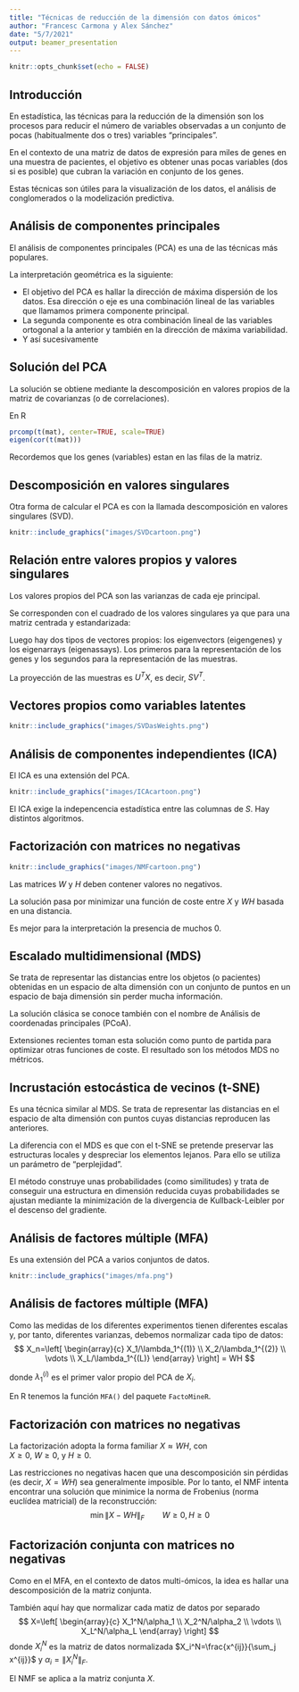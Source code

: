 ```yaml
---
title: "Técnicas de reducción de la dimensión con datos ómicos"
author: "Francesc Carmona y Alex Sánchez"
date: "5/7/2021"
output: beamer_presentation
---
```


```r
knitr::opts_chunk$set(echo = FALSE)
```

## Introducción

En estadística, las técnicas para la reducción de la dimensión son los 
procesos para reducir el número de variables observadas a un conjunto de pocas (habitualmente dos o tres) variables "principales".

En el contexto de una matriz de datos de expresión para miles de genes en una muestra de pacientes, el objetivo es obtener unas pocas variables (dos si es posible) que cubran la variación en conjunto de los genes. 

Estas técnicas son útiles para la visualización de los datos, el análisis de conglomerados o la modelización predictiva.

## Análisis de componentes principales

El análisis de componentes principales (PCA) es una de las técnicas más populares.

La interpretación geométrica es la siguiente:

- El objetivo del PCA es hallar la dirección de máxima dispersión de los datos. Esa dirección o eje es una combinación lineal de las variables que llamamos primera componente principal.
- La segunda componente es otra combinación lineal de las variables ortogonal a la anterior y también en la dirección de máxima variabilidad.
- Y así sucesivamente

## Solución del PCA

La solución se obtiene mediante la descomposición en valores propios de la matriz de covarianzas (o de correlaciones).

En R
```r
prcomp(t(mat), center=TRUE, scale=TRUE)
eigen(cor(t(mat)))
```

Recordemos que los genes (variables) estan en las filas de la matriz.

## Descomposición en valores singulares

Otra forma de calcular el PCA es con la llamada descomposición en valores singulares (SVD).

```r
knitr::include_graphics("images/SVDcartoon.png")
```

## Relación entre valores propios y valores singulares

Los valores propios del PCA son las varianzas de cada eje principal.

Se corresponden con el cuadrado de los valores singulares ya que para una matriz
centrada y estandarizada: 
\begin{align*}
\text{cov}(X^{T}) = XX^{T} &= U  S^2 U^{T} \\
 X^{T}X &= V  S^2 V^{T}
\end{align*}

Luego hay dos tipos de vectores propios: los eigenvectors (eigengenes) y los eigenarrays (eigenassays). Los primeros para la representación de los genes y los segundos para la representación de las muestras.

La proyección de las muestras es $U^TX$, es decir, $SV^T$.

## Vectores propios como variables latentes

```r
knitr::include_graphics("images/SVDasWeights.png")
```

## Análisis de componentes independientes (ICA)

El ICA es una extensión del PCA.

```r
knitr::include_graphics("images/ICAcartoon.png")
```

El ICA exige la indepencencia estadística entre las columnas de $S$. Hay distintos algoritmos.

## Factorización con matrices no negativas

```r
knitr::include_graphics("images/NMFcartoon.png")
```

Las matrices $W$ y $H$ deben contener valores no negativos.

La solución pasa por minimizar una función de coste entre $X$ y $WH$ basada en una distancia. 

Es mejor para la interpretación la presencia de muchos 0.

## Escalado multidimensional (MDS)

Se trata de representar las distancias entre los objetos (o pacientes) obtenidas en un espacio de alta dimensión con un conjunto de puntos en un espacio de baja dimensión sin perder mucha información.

La solución clásica se conoce también con el nombre de Análisis de coordenadas principales (PCoA).

Extensiones recientes toman esta solución como punto de partida para optimizar otras funciones de coste. El resultado son los métodos MDS no métricos.

## Incrustación estocástica de vecinos (t-SNE)

Es una técnica similar al MDS. Se trata de representar las distancias en el espacio de alta dimensión con puntos cuyas distancias reproducen las anteriores.

La diferencia con el MDS es que con el t-SNE se pretende preservar las estructuras locales y despreciar los elementos lejanos. Para ello se utiliza un parámetro de "perplejidad".

El método construye unas probabilidades (como similitudes) y trata de conseguir una estructura en dimensión reducida cuyas probabilidades se ajustan mediante la minimización de la divergencia de Kullback-Leibler por el descenso del gradiente.

## Análisis de factores múltiple (MFA)

Es una extensión del PCA a varios conjuntos de datos.

```r
knitr::include_graphics("images/mfa.png")
```

## Análisis de factores múltiple (MFA)

Como las medidas de los diferentes experimentos tienen diferentes escalas y, por tanto, diferentes varianzas, debemos normalizar cada tipo de datos:
$$
X_n=\left[
\begin{array}{c}
X_1/\lambda_1^{(1)} \\
X_2/\lambda_1^{(2)} \\
\vdots \\
X_L/\lambda_1^{(L)}
\end{array}
\right]
= WH
$$

donde $\lambda_1^{(i)}$ es el primer valor propio del PCA de $X_i$.

En R tenemos la función `MFA()` del paquete `FactoMineR`.

## Factorización con matrices no negativas

La factorización adopta la forma familiar $X\approx WH$, con  
$X\ge 0$, $W\ge 0$, y $H\ge 0$. 

Las restricciones no negativas hacen que una descomposición sin pérdidas (es decir, $X=WH$) sea generalmente imposible. Por lo tanto, el NMF intenta encontrar una solución que minimice la norma de Frobenius (norma euclídea matricial) de la reconstrucción:
$$
\min\|X-WH\|_F \qquad
W\ge 0,
H\ge 0
$$

## Factorización conjunta con matrices no negativas

Como en el MFA, en el contexto de datos multi-ómicos, la idea es hallar una descomposición de la matriz conjunta.

También aquí hay que normalizar cada matiz de datos por separado
$$
X=\left[
\begin{array}{c}
X_1^N/\alpha_1 \\
X_2^N/\alpha_2 \\
\vdots \\
X_L^N/\alpha_L
\end{array}
\right]
$$
donde $X_i^N$ es la matriz de datos normalizada $X_i^N=\frac{x^{ij}}{\sum_j x^{ij}}$ y $\alpha_i=\|X_i^N\|_F$.

El NMF se aplica a la matriz conjunta $X$.